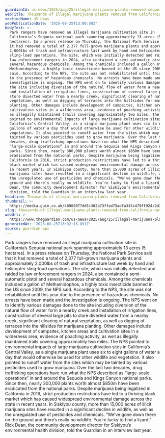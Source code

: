 ```yaml
---
guardianId: us-news/2025/aug/25/illegal-marijuana-plants-removed-sequoia-national-park
webTitle: Thousands of illegal marijuana plants removed from California national park
sectionName: US news
webPublicationDate: '2025-08-25T13:00:00Z'
bodyText: >-
  Park rangers have removed an illegal marijuana cultivation site in
  California’s Sequoia national park spanning approximately 13 acres (5
  hectares). In a press release on Thursday, the National Park Service said that
  it had removed a total of 2,377 full-grown marijuana plants and approximately
  2,000lbs of trash and infrastructure last week by hand and helicopter
  sling-load operations. The site, which was initially detected and raided by
  law enforcement rangers in 2024, also contained a semi-automatic pistol and
  several hazardous chemicals. Among the chemicals included a gallon of
  Methamidophos, a highly toxic insecticide banned in the US since 2009, the NPS
  said. According to the NPS, the site was not rehabilitated until this year due
  to the presence of hazardous chemicals. No arrests have been made and the
  investigation is ongoing. The NPS went on to identify various damages done to
  the site including diversion of the natural flow of water form a nearby creek
  and installation of irrigation lines, construction of several large pits to
  store diverted water from a nearby creek, significant clearing of natural
  vegetation, as well as digging of terraces into the hillsides for marijuana
  planting. Other damages include development of campsites, kitchen areas and
  cultivation sites in a wilderness area, evidence of poaching activity, as well
  as illegally maintained trails covering approximately two miles. The NPS
  pointed to environmental impacts of large marijuana cultivation sites in
  California’s Central Valley, as a single marjuana plant uses six to eight
  gallons of water a day that would otherwise be used for other wildlife and
  vegetation. It also pointed to runoff water from the sites which may be
  tainted by various pesticides used to grow marijuana. Over the last two
  decades, drug trafficking operations have run what the NPS described as
  “large-scale operations” in and around the Sequoia and Kings Canyon national
  parks. Since then, nearly 300,000 plants worth almost $850m have been
  eradicated from the national parks. Despite marijuana being legalized in
  California in 2016, strict production restrictions have led to a thriving
  black market which has caused widespread environmental damage across the state
  in recent years. In Siskiyou county, more than 15,000 acres of illicit
  marijuana sites have resulted in a significant decline in wildlife, as well as
  the unregulated use of pesticides and chemicals. “We’ve gone down there on the
  ground and there’s really no wildlife. You’re lucky to find a lizard,” Rick
  Dean, the community development director for Siskiyou’s environmental health
  division, told the Guardian in an interview last year.
headline: Thousands of illegal marijuana plants removed from California national park
thumbnail: >-
  https://media.guim.co.uk/40988077dd5c302a73ffad75adfa345c479ff924/243_0_6002_4800/500.jpg
slug: thousands-of-illegal-marijuana-plants-removed-from-california-national-park
webUrl: >-
  https://www.theguardian.com/us-news/2025/aug/25/illegal-marijuana-plants-removed-sequoia-national-park
generatedAt: '2025-08-25T13:32:13.891Z'
source: guardian-api
---
```

Park rangers have removed an illegal marijuana cultivation site in California’s Sequoia national park spanning approximately 13 acres (5 hectares). In a press release on Thursday, the National Park Service said that it had removed a total of 2,377 full-grown marijuana plants and approximately 2,000lbs of trash and infrastructure last week by hand and helicopter sling-load operations. The site, which was initially detected and raided by law enforcement rangers in 2024, also contained a semi-automatic pistol and several hazardous chemicals. Among the chemicals included a gallon of Methamidophos, a highly toxic insecticide banned in the US since 2009, the NPS said. According to the NPS, the site was not rehabilitated until this year due to the presence of hazardous chemicals. No arrests have been made and the investigation is ongoing. The NPS went on to identify various damages done to the site including diversion of the natural flow of water form a nearby creek and installation of irrigation lines, construction of several large pits to store diverted water from a nearby creek, significant clearing of natural vegetation, as well as digging of terraces into the hillsides for marijuana planting. Other damages include development of campsites, kitchen areas and cultivation sites in a wilderness area, evidence of poaching activity, as well as illegally maintained trails covering approximately two miles. The NPS pointed to environmental impacts of large marijuana cultivation sites in California’s Central Valley, as a single marjuana plant uses six to eight gallons of water a day that would otherwise be used for other wildlife and vegetation. It also pointed to runoff water from the sites which may be tainted by various pesticides used to grow marijuana. Over the last two decades, drug trafficking operations have run what the NPS described as “large-scale operations” in and around the Sequoia and Kings Canyon national parks. Since then, nearly 300,000 plants worth almost $850m have been eradicated from the national parks. Despite marijuana being legalized in California in 2016, strict production restrictions have led to a thriving black market which has caused widespread environmental damage across the state in recent years. In Siskiyou county, more than 15,000 acres of illicit marijuana sites have resulted in a significant decline in wildlife, as well as the unregulated use of pesticides and chemicals. “We’ve gone down there on the ground and there’s really no wildlife. You’re lucky to find a lizard,” Rick Dean, the community development director for Siskiyou’s environmental health division, told the Guardian in an interview last year.
